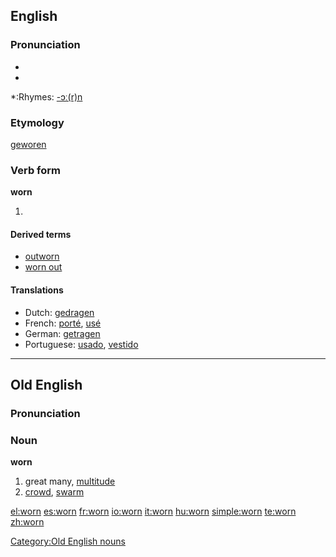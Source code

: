 ==English==

===Pronunciation===
*{{IPA|/'woɻn/}}
*{{audio|en-us-worn.ogg|Audio (US)}}

*:Rhymes: [[Rhymes:English:-ɔː(r)n|-ɔː(r)n]]

===Etymology===
{{OE.}} [[geworen]] 

===Verb form===
'''worn'''

# {{past participle of|[[wear]]}}

====Derived terms====
*[[outworn]]
*[[worn out]]

====Translations====
{{top}}
*Dutch: [[gedragen]]
*French: [[porté]], [[usé]]
*German: [[getragen]]
*Portuguese: [[usado]], [[vestido]]
{{bottom}}

----

==Old English==
===Pronunciation===
{{IPA|/worn/}}

===Noun===
'''worn''' {{m}}

# great many, [[multitude]]
# [[crowd]], [[swarm]]

[[Category:Old English nouns]]

[[el:worn]]
[[es:worn]]
[[fr:worn]]
[[io:worn]]
[[it:worn]]
[[hu:worn]]
[[simple:worn]]
[[te:worn]]
[[zh:worn]]